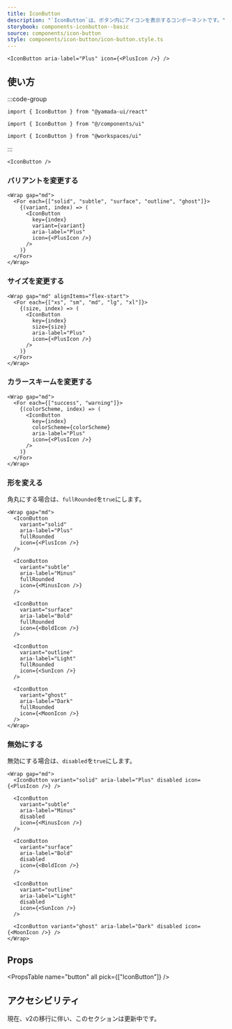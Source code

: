 ```yaml
---
title: IconButton
description: "`IconButton`は、ボタン内にアイコンを表示するコンポーネントです。"
storybook: components-iconbutton--basic
source: components/icon-button
style: components/icon-button/icon-button.style.ts
---
```


```tsx preview
<IconButton aria-label="Plus" icon={<PlusIcon />} />
```

## 使い方

:::code-group

```tsx [package]
import { IconButton } from "@yamada-ui/react"
```

```tsx [alias]
import { IconButton } from "@/components/ui"
```

```tsx [monorepo]
import { IconButton } from "@workspaces/ui"
```

:::

```tsx
<IconButton />
```

### バリアントを変更する

```tsx preview
<Wrap gap="md">
  <For each={["solid", "subtle", "surface", "outline", "ghost"]}>
    {(variant, index) => (
      <IconButton
        key={index}
        variant={variant}
        aria-label="Plus"
        icon={<PlusIcon />}
      />
    )}
  </For>
</Wrap>
```

### サイズを変更する

```tsx preview
<Wrap gap="md" alignItems="flex-start">
  <For each={["xs", "sm", "md", "lg", "xl"]}>
    {(size, index) => (
      <IconButton
        key={index}
        size={size}
        aria-label="Plus"
        icon={<PlusIcon />}
      />
    )}
  </For>
</Wrap>
```

### カラースキームを変更する

```tsx preview
<Wrap gap="md">
  <For each={["success", "warning"]}>
    {(colorScheme, index) => (
      <IconButton
        key={index}
        colorScheme={colorScheme}
        aria-label="Plus"
        icon={<PlusIcon />}
      />
    )}
  </For>
</Wrap>
```

### 形を変える

角丸にする場合は、`fullRounded`を`true`にします。

```tsx preview
<Wrap gap="md">
  <IconButton
    variant="solid"
    aria-label="Plus"
    fullRounded
    icon={<PlusIcon />}
  />

  <IconButton
    variant="subtle"
    aria-label="Minus"
    fullRounded
    icon={<MinusIcon />}
  />

  <IconButton
    variant="surface"
    aria-label="Bold"
    fullRounded
    icon={<BoldIcon />}
  />

  <IconButton
    variant="outline"
    aria-label="Light"
    fullRounded
    icon={<SunIcon />}
  />

  <IconButton
    variant="ghost"
    aria-label="Dark"
    fullRounded
    icon={<MoonIcon />}
  />
</Wrap>
```

### 無効にする

無効にする場合は、`disabled`を`true`にします。

```tsx preview
<Wrap gap="md">
  <IconButton variant="solid" aria-label="Plus" disabled icon={<PlusIcon />} />

  <IconButton
    variant="subtle"
    aria-label="Minus"
    disabled
    icon={<MinusIcon />}
  />

  <IconButton
    variant="surface"
    aria-label="Bold"
    disabled
    icon={<BoldIcon />}
  />

  <IconButton
    variant="outline"
    aria-label="Light"
    disabled
    icon={<SunIcon />}
  />

  <IconButton variant="ghost" aria-label="Dark" disabled icon={<MoonIcon />} />
</Wrap>
```

## Props

<PropsTable name="button" all pick={["IconButton"]} />

## アクセシビリティ

現在、v2の移行に伴い、このセクションは更新中です。
